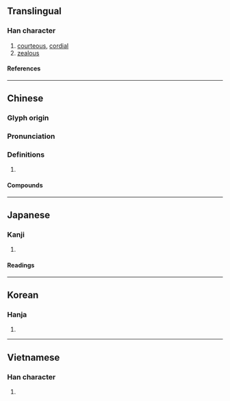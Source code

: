 {{also|勤}}
{{character info}}
==Translingual==

===Han character===
{{Han char|rn=61|rad=心|as=13|sn=16|four=44332|canj=TSP|ids=⿱勤心}}

# [[courteous]], [[cordial]]
# [[zealous]]

====References====
{{Han ref|kx=0405.130|dkj=11321|dj=0745.230|hdz=42358.010|uh=61C3}}

----

==Chinese==
{{zh-forms|s=勤|ss=𰅉}}

===Glyph origin===
{{Han etym}}

===Pronunciation===
{{zh-pron
|m=qín
|c=kan4
|mc=y
|oc=y
|cat=
}}

===Definitions===
{{zh-hanzi}}

# {{rfdef|zh}}

====Compounds====
{{zh-der|慇懃|慇慇懃懃|懃懃}}

----

==Japanese==

===Kanji===
{{ja-kanji|grade=|rs=心13}}

# {{rfdef|ja|sort=心13}}

====Readings====
{{ja-readings
|goon=ごん
|kanon=きん
|kanyoon=ぎん
|kun=ねんご-ろ
}}

----

==Korean==

===Hanja===
{{ko-hanja|근}}

# {{rfdef|ko|sort=心13}}

----

==Vietnamese==

===Han character===
{{vi-readings|rs=心13|reading=cần}}

# {{rfdef|vi|sort=心13}}